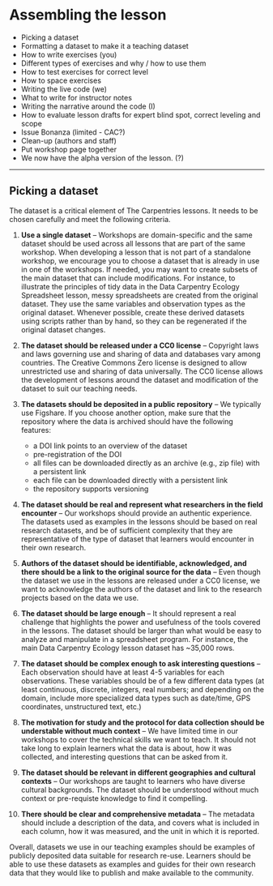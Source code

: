 # Assembling the lesson

* Picking a dataset
* Formatting a dataset to make it a teaching dataset
* How to write exercises (you)
* Different types of exercises and why / how to use them
* How to test exercises for correct level
* How to space exercises
* Writing the live code (we)
* What to write for instructor notes
* Writing the narrative around the code (I)
* How to evaluate lesson drafts for expert blind spot, correct leveling and scope
* Issue Bonanza (limited - CAC?)
* Clean-up (authors and staff)
* Put workshop page together
* We now have the alpha version of the lesson. (?)

---

## Picking a dataset

The dataset is a critical element of The Carpentries lessons. It needs to be chosen carefully and meet the following criteria.

1. **Use a single dataset** -- Workshops are domain-specific and the same dataset should be used across all lessons that are part of the same workshop. When developing a lesson that is not part of a standalone workshop, we encourage you to choose a dataset that is already in use in one of the workshops. If needed, you may want to create subsets of the main dataset that can include modifications. For instance, to illustrate the principles of tidy data in the Data Carpentry Ecology Spreadsheet lesson, messy spreadsheets are created from the original dataset. They use the same variables and observation types as the original dataset. Whenever possible, create these derived datasets using scripts rather than by hand, so they can be regenerated if the original dataset changes.

1. **The dataset should be released under a CC0 license** -- Copyright laws and laws governing use and sharing of data and databases vary among countries. The Creative Commons Zero license is designed to allow unrestricted use and sharing of data universally. The CC0 license allows the development of lessons around the dataset and modification of the dataset to suit our teaching needs.

1. **The datasets should be deposited in a public repository** -- We typically use Figshare. If you choose another option, make sure that the repository where the data is archived should have the following features: 
   - a DOI link points to an overview of the dataset
   - pre-registration of the DOI
   - all files can be downloaded directly as an archive (e.g., zip file) with a persistent link
   - each file can be downloaded directly with a persistent link
   - the repository supports versioning


1. **The dataset should be real and represent what researchers in the field encounter** -- Our workshops should provide an authentic experience. The datasets used as examples in the lessons should be based on real research datasets, and be of sufficient complexity that they are representative of the type of dataset that learners would encounter in their own research.

1. **Authors of the dataset should be identifiable, acknowledged, and there should be a link to the original source for the data** -- Even though the dataset we use in the lessons are released under a CC0 license, we want to acknowledge the authors of the dataset and link to the research projects based on the data we use.

1. **The dataset should be large enough** -- It should represent a real challenge that highlights the power and usefulness of the tools covered in the lessons. The dataset should be larger than what would be easy to analyze and manipulate in a spreadsheet program. For instance, the main Data Carpentry Ecology lesson dataset has ~35,000 rows.

1. **The dataset should be complex enough to ask interesting questions** -- Each observation should have at least 4-5 variables for each observations. These variables should be of a few different data types (at least continuous, discrete, integers, real numbers; and depending on the domain, include more specialized data types such as date/time, GPS coordinates, unstructured text, etc.)

1. **The motivation for study and the protocol for data collection should be understable without much context** -- We have limited time in our workshops to cover the technical skills we want to teach. It should not take long to explain learners what the data is about, how it was collected, and interesting questions that can be asked from it.

1. **The dataset should be relevant in different geographies and cultural contexts** -- Our workshops are taught to learners who have diverse cultural backgrounds. The dataset should be understood without much context or pre-requiste knowledge to find it compelling.

1. **There should be clear and comprehensive metadata** -- The metadata should include a description of the data, and covers what is included in each column, how it was measured, and the unit in which it is reported.

Overall, datasets we use in our teaching examples should be examples of publicly deposited data suitable for research re-use. Learners should be able to use these datasets as examples and guides for their own research data that they would like to publish and make available to the community.
